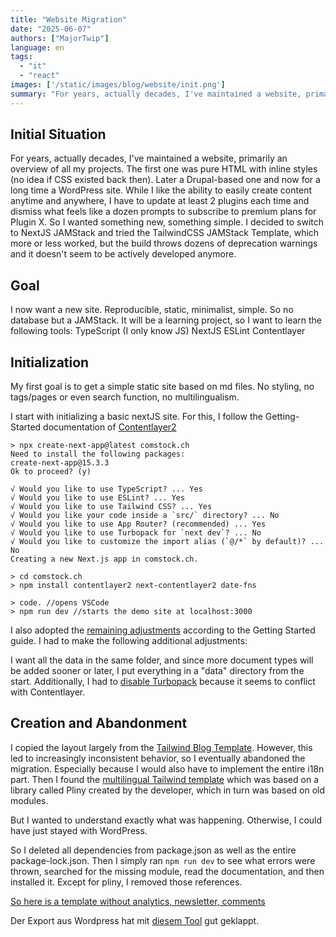 ```yaml
---
title: "Website Migration"
date: "2025-06-07"
authors: ["MajorTwip"]
language: en
tags: 
  - "it"
  - "react"
images: ['/static/images/blog/website/init.png']
summary: "For years, actually decades, I've maintained a website, primarily an overview of all my projects. I now want a new site. Reproducible, static, minimalist, simple."
---
```


## Initial Situation

For years, actually decades, I've maintained a website, primarily an overview of all my projects. The first one was pure HTML with inline styles (no idea if CSS existed back then). Later a Drupal-based one and now for a long time a WordPress site.
While I like the ability to easily create content anytime and anywhere, I have to update at least 2 plugins each time and dismiss what feels like a dozen prompts to subscribe to premium plans for Plugin X. So I wanted something new, something simple. I decided to switch to NextJS JAMStack and tried the TailwindCSS JAMStack Template, which more or less worked, but the build throws dozens of deprecation warnings and it doesn't seem to be actively developed anymore.

## Goal

I now want a new site. Reproducible, static, minimalist, simple.
So no database but a JAMStack.
It will be a learning project, so I want to learn the following tools:
TypeScript (I only know JS)
NextJS
ESLint
Contentlayer

## Initialization

My first goal is to get a simple static site based on md files.
No styling, no tags/pages or even search function, no multilingualism.

I start with initializing a basic nextJS site. For this, I follow the Getting-Started documentation of [Contentlayer2](https://github.com/timlrx/contentlayer2)

```shell
> npx create-next-app@latest comstock.ch
Need to install the following packages:
create-next-app@15.3.3
Ok to proceed? (y)

√ Would you like to use TypeScript? ... Yes
√ Would you like to use ESLint? ... Yes
√ Would you like to use Tailwind CSS? ... Yes
√ Would you like your code inside a `src/` directory? ... No
√ Would you like to use App Router? (recommended) ... Yes
√ Would you like to use Turbopack for `next dev`? ... No
√ Would you like to customize the import alias (`@/*` by default)? ... No
Creating a new Next.js app in comstock.ch.

> cd comstock.ch
> npm install contentlayer2 next-contentlayer2 date-fns

> code. //opens VSCode
> npm run dev //starts the demo site at localhost:3000
```

I also adopted the [remaining adjustments](https://github.com/MajorTwip/comstock.ch/commit/30d91908bda22c4e6634d18422bbd443b45acb2b) according to the Getting Started guide. I had to make the following additional adjustments:

I want all the data in the same folder, and since more document types will be added sooner or later, I put everything in a "data" directory from the start.
Additionally, I had to [disable Turbopack](https://github.com/MajorTwip/comstock.ch/commit/f951bc12ba286df09171e3a271ea65779118920d) because it seems to conflict with Contentlayer.

## Creation and Abandonment

I copied the layout largely from the [Tailwind Blog Template](https://github.com/timlrx/tailwind-nextjs-starter-blog).
However, this led to increasingly inconsistent behavior, so I eventually abandoned the migration. Especially because I would also have to implement the entire i18n part. Then I found the [multilingual Tailwind template](https://tailwind-nextjs-starter-blog-i18n.vercel.app/en/blog/release-of-tailwind-nextjs-starter-blog-v2.0) which was based on a library called Pliny created by the developer, which in turn was based on old modules.

But I wanted to understand exactly what was happening. Otherwise, I could have just stayed with WordPress.

So I deleted all dependencies from package.json as well as the entire package-lock.json.
Then I simply ran ```npm run dev``` to see what errors were thrown, searched for the missing module, read the documentation, and then installed it. Except for pliny, I removed those references.

[So here is a template without analytics, newsletter, comments](https://github.com/MajorTwip/tailwind-nextjs-starter-blog-i18n-unpliny)

Der Export aus Wordpress hat mit [diesem Tool](https://github.com/lonekorean/wordpress-export-to-markdown) gut geklappt.